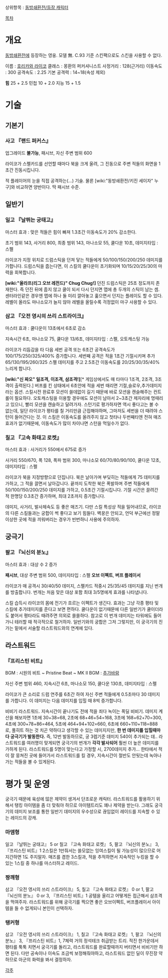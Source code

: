 상위항목 : [[동방쇄환전/등장 캐릭터]]

[[목차]]

= 개요 =

[[동방쇄환전]]에 등장하는 영웅. 모델 無. C.93 기준 스킨팩으로도 스킨을 사용할 수 없다.

이름 : [[호리카와 라이코]]
클래스 : 몽환의 퍼커셔니스트
사정거리 : 128(근거리)
이동속도 : 300
공격속도 : 2.25
기본 공격력 : 14~18(속성 제외)


'''힘''' 25 + 2.5
민첩 10 + 2.0
지능 15 + 1.5


= 기술 =

== 기본기 ==

=== 사고 『랜드 퍼커스』 ===

업그레이드 '''불가능''', 패시브, 자신 주변 범위 600

라이코가 스펠카드를 선언할 때마다 북을 크게 울려, 그 진동으로 주변 적들의 화면을 1초간 진동시킵니다.


적 플레이어의 눈을 직접 공격하는(...) 기술. 물론 [wiki:"동방쇄환전/키진 세이자" 누구]와 비교하면 양반이다. 딱 패시브 수준.


== 일반기 ==


=== 일고 『날뛰는 궁태고』 ===

마스터 효과 : 맞은 적들은 힘이 빠져 1.3초간 이동속도가 20% 감소한다.

초기 범위 143, 사거리 800, 최종 범위 143, 마나소모 55, 쿨다운 10초, 데미지타입 : 스펠

라이코가 지정 위치로 드럼스틱을 던져 닿는 적들에게 50/100/150/200/250 데미지를 가합니다. 드럼스틱을 줍는다면, 이 스킬의 쿨다운이 초기화되며 10/15/20/25/30의 마력을 회복합니다.


'''[wiki:"올라프(리그 오브 레전드)" Chug Chug!]'''
던진 드럼스틱은 25초 정도까지 존재한다. 즉 던진 뒤에 줍지 않고 쿨이 되서 다시 던지면 맵에 총 두개의 스틱이 남는 셈. 센터라인같은 경우엔 맵에 하나 둘 미리 깔아놓고 훑으면서 던지는 플레이도 할 수 있다. 레벨이 올라도 마나소모가 늘지 않아 레벨을 올릴수록 걱정없이 마구 사용할 수 있다.
 


=== 삼고 『오전 영시의 쓰리 스트라이크』 ===

마스터 효과 : 쿨다운이 13초에서 6초로 감소

지속시간 6초, 마나소모 75, 쿨다운 13/6초, 데미지타입 : 스펠, 오토캐스팅 가능

라이코가 리듬감을 타 다음 세번 공격 또는 6초간 공격속도가 100/175/250/325/400% 증가합니다. 세번째 공격은 적을 1초간 기절시키며 추가 65/130/195/260/325 스펠 데미지를 주고 2.5초간 이동속도를 20/25/30/35/40% 느리게 합니다.


'''[wiki:"신 짜오" 일조격, 이조격, 삼조격!]'''[* 게임상에서도 매 타마다 1조격, 2조격, 3조격이 출력된다.]
버프를 킨 상태에서 6초안에 적을 세번 때리면 기절,슬로우,추가데미지라는 옵션. 스킬시전 완료후 모션이 쓸데없이 길기 때문에 바로 모션을 캔슬해주는 컨트롤이 필요하다. 오토캐스팅을 이용할 경우에도 모션이 남아서 2~3초간 제자리에 멍때리고 있으니, 빨리 모션을 캔슬하고 달려가자. 스턴기로 평가하자면 역시 좋다고는 볼 수 없는데, 일단 라이코가 평타를 칠 거리만큼 근접해야하며, 그마저도 세번을 더 때려야 스턴이 들어간다는 것. 이 스킬은 이동속도를 올려주지 않고 첫타나 두번째타엔 전혀 매즈효과가 없기때문에, 이동속도가 많이 차이나면 스턴을 먹일수가 없다.


=== 칠고 『고속 화태고 로켓』 ===

마스터 효과 : 사거리가 550에서 675로 증가

사거리 550/670, 폭 128, 폭파 범위 300, 마나소모 60/70/80/90/100, 쿨다운 12초, 데미지타입 : 스펠

라이코가 북을 지정방향으로 던집니다. 북은 날아가며 부딪히는 적들에게 75 데미지를 가하고, 그 적을 끌면서 날아갑니다. 끝까지 도착한 북은 폭발하며 주변 적들에게 50/100/150/200/250 데미지를 가하고, 0.5초간 기절시킵니다. 기절 시간은 끌려간 적 한명당 0.3초간 증가하며, 최대 2초까지 증가합니다.


데미지, 사거리, 발사체속도 등 좋은 매즈기. 다만 스킬 특성상 적을 밀어내므로, 라이코의 다른 스킬들과는 궁합이 썩 좋다고 보기 힘들다. 벽꿍은 안되고, 언덕 부근에선 정말 이상한 곳에 적을 끼워버리는 경우가 빈번하니 사용에 주의하자. 



== 궁극기 ==

=== 팔고 『뇌신의 분노』 ===

마스터 효과 : 대상 수 2 증가

'''패시브''', 대상 주변 범위 500, 데미지타입 : 스펠
'''오브 이펙트''', '''버프 플레이서'''

라이코가 매 공격시 30/40/50 데미지, 스펠카드 적중시 25/35/45 데미지를 지닌 번개를 방출합니다. 번개는 처음 맞은 대상 포함 최대 3/5명에게 효과를 나타냅니다.


스킬 습득시 라이코의 몸에 전기가 흐르는 이펙트가 생긴다. 효과는 그냥 각종 평타 및 스킬에 추가데미지를 준다고 보면 편하다. 쿨다운이 없기때문에 다른 일반기가 쿨이더라도 붙어서 평타라도 때려주면 의외로 쏠쏠하다. 참고로 이 번개 데미지는 타워에도 들어가니 테러할 때 적극적으로 철거하자. 일반기와의 궁합은 그저 그렇지만, 이 궁극기의 진가는 밑에서 서술할 라스트워드와의 연계에 있다.



== 라스트워드 ==

=== 『프리스틴 비트』 ===

BGM : 시원의 비트 ~ Pristine Beat ~
MK II BGM : [[추가바람]]

자신 주변 범위 460, 지속시간 6초, 마나소모 150, 쿨다운 130초, 데미지타입 : 스펠

라이코가 큰 소리로 드럼 연주를 6초간 하여 자신 주변 적들에게 0.5초마다 30 데미지를 가합니다. 이 데미지는 다음 데미지를 입힐 때 8씩 증가합니다.


비비기 라스트워드. 지속시간이 끝나기도 전에 적을 죄다 녹이는 폭딜 비비기.
데미지 계산을 해보자면 1초에 30+38=68, 2초에 68+46+54=168, 3초에 168+62+70=300, 4초에 300+78+86=464, 5초에 464+94+102=660, 6초에 660+110+118=888 로, 풀히트 하는 것 치곤 약하다고 생각할 수 있는 데미지지만, '''한 번 데미지를 입힐때마다 궁극기가 발동한다.''' 즉, 12번 발동하므로, 궁 3렙기준 데미지 540이 추가되는 데.. 라스트워드를 여러명이 맞게되면 궁극기의 번개가 '''각각 발사되어''' 훨씬 더 높은 데미지를 가하게 된다. 라스트워드를 5명이 맞는다고 가정할 시, 2700데미지 추가... 한타에서 적이 잘 뭉쳐진 곳에 들어가서 라스트워드를 킬 경우, 지속시간이 절반도 안됫는데 녹아나가는 적들을 볼 수 있게된다.





= 평가 및 운영 =
궁극기 때문에 육성에 많은 제약이 생겨서 단조로운 캐릭터.
라스트워드를 활용하기 위해서 탱킹 아이템을 좀 더 맞춰야 하므로 아이템트리도 꽤나 제약을 받는다.
그래도 궁극기의 데미지 보조를 통한 일반기 데미지의 우수성으로 끊임없이 레이드를 지속할 수 있는 레이드의 강캐.


=== 마뎀형 ===
일고 『날뛰는 궁태고』 5 or 칠고 『고속 화태고 로켓』 5, 팔고 『뇌신의 분노』 3, 『프리스틴 비트』1
2스킬은 1만줘서는 쓸모없는 잉여스킬이 될 가능성이 많으므로 어지간하면 1도 주지말자. 매즈를 겸한 3스킬과, 적을 추적하면서 지속적인 누킹을 할 수 있는 1스킬 중 하나를 마스터하고 레이드.


=== 짱깨형 ===
삼고 『오전 영시의 쓰리 스트라이크』 5, 칠고 『고속 화태고 로켓』 0 or 1, 팔고 『뇌신의 분노』 0 or 3, 『프리스틴 비트』1
공템을 올리고 어떻게든 접근해서 삼조격을 먹여주자. 라스트워드를 위해 궁극기를 찍으면 좋은 오브이펙트, 버프플레이서 아이템을 들 수 없게되니 본인이 선택하자.


=== 탱커형 ===
삼고 『오전 영시의 쓰리 스트라이크』 1, 칠고 『고속 화태고 로켓』 1, 팔고 『뇌신의 분노』 3, 『프리스틴 비트』1, 7체력
거의 정석테크 취급받는 트리. 적진 한가운데서 평타를 툭툭 치면서 궁극기를 돌리고, 라스트워드를 완료할때까지 버티면서 비비기만 하면 된다. 다만 공속이나 이속도 조금씩 보정해줘야하고, 라스트워드 없인 딜이 무진장 약하므로 아군의 화력을 봐서 결정하자.




[[각주]]

